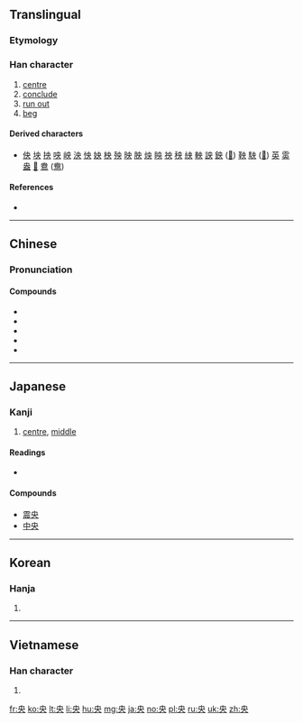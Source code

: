 ==Translingual==

===Etymology===
{{Han etyl}}

===Han character===
{{Han char|rn=37|rad=大|as=02|sn=5|four=50030|canj=LBK}}

# [[centre]]
# [[conclude]]
# [[run out]]
# [[beg]]

====Derived characters====
* [[佒]] [[坱]] [[抰]] [[咉]] [[岟]] [[泱]] [[怏]] [[姎]] [[柍]] [[殃]] [[映]] [[胦]] [[炴]] [[眏]] [[䄃]] [[秧]] [[紻]] [[軮]] [[詇]] [[鉠]] ([[𫓭]]) [[鞅]] [[駚]] ([[𩧫]]) [[英]] [[雵]] [[盎]] [[𩢥]] [[鴦]] ([[鸯]])

====References====
* {{Han ref|kx=0249.050|dkj=05840|dj=0508.030|hdz=10524.060|uh=592E|ud=22830|bh=A5A1|bd=42401}}

----

==Chinese==
{{zh-forms}}

===Pronunciation===
{{zh-pron
|m=yāng,bèn
|c=joeng1
|mc=y
|oc=y
|ma=
|cat=n,a,v
|mn=ng/iong/iang
|mn_note=ng: colliqual reading, iong: literary reading of Quanzhou, Amoy & Taipei dialects, iang: literary reading of Zhangzhou dialect. The colliqual reading is used for central (middle) position only
}}

====Compounds====
* {{zh-l|央告}}
* {{zh-l|央行}}
* {{zh-l|央求}}
* {{zh-l|央托}}
* {{zh-l|中央|central}}

----

==Japanese==

===Kanji===
{{ja-kanji|grade=3|rs=大02}}

# [[centre]], [[middle]]

====Readings====
* {{ja-readings|goon=[[おう]] (ō), [[よう]] (yō)|kanon=[[よう]] (yō), [[えい]] (ei)|kun=[[なかば]] (nakaba)}}

====Compounds====
* [[震央]]
* [[中央]]

----

==Korean==

===Hanja===
{{ko-hanja|hangeul=앙|rv=ang|mr=ang}}

# {{defn|lang=ko|sort=大02}}

----

==Vietnamese==

===Han character===
{{vi-hantu|ương, [[trân]]|rs=大02}}

# {{defn|lang=vi|sort=大02}}

[[fr:央]]
[[ko:央]]
[[lt:央]]
[[li:央]]
[[hu:央]]
[[mg:央]]
[[ja:央]]
[[no:央]]
[[pl:央]]
[[ru:央]]
[[uk:央]]
[[zh:央]]